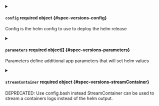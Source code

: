 

<PartialDefaultNamespace />


<PartialReadme />


<PartialIcon />



<details className="config-field" data-expandable="true">
<summary>

#### `config` <span className="config-field-required" data-required="false">required</span> <span className="config-field-type">object</span> <span className="config-field-default"></span> <span className="config-field-enum"></span> {#spec-versions-config}

Config is the helm config to use to deploy the helm release

</summary>

<PartialConfigreference />


</details>


<PartialWait />


<PartialTimeout />



<details className="config-field" data-expandable="true">
<summary>

#### `parameters` <span className="config-field-required" data-required="false">required</span> <span className="config-field-type">object[]</span> <span className="config-field-default"></span> <span className="config-field-enum"></span> {#spec-versions-parameters}

Parameters define additional app parameters that will set helm values

</summary>

<PartialParametersreference />


</details>



<details className="config-field" data-expandable="true">
<summary>

#### `streamContainer` <span className="config-field-required" data-required="false">required</span> <span className="config-field-type">object</span> <span className="config-field-default"></span> <span className="config-field-enum"></span> {#spec-versions-streamContainer}

DEPRECATED: Use config.bash instead
StreamContainer can be used to stream a containers logs instead of the helm output.

</summary>

<PartialStreamContainerreference />


</details>


<PartialVersion />

